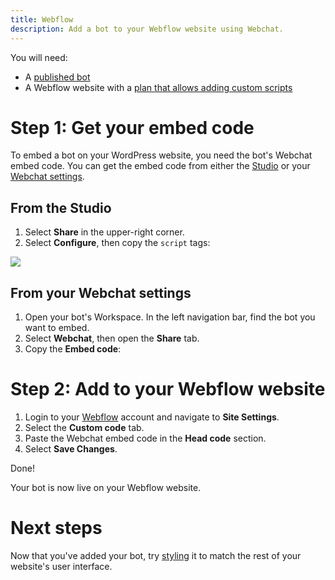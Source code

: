 ```yaml
---
title: Webflow
description: Add a bot to your Webflow website using Webchat.
---
```



<Info>
You will need:

* A [published bot](/learn/get-started/quick-start)
* A Webflow website with a [plan that allows adding custom scripts](https://webflow.com/pricing)
</Info>

# Step 1: Get your embed code

To embed a bot on your WordPress website, you need the bot's Webchat embed code. You can get the embed code from either the [Studio](/learn/reference/introduction) or your [Webchat settings](/learn/get-started/dashboard/).

## From the Studio

1. Select **Share** in the upper-right corner.
2. Select **Configure**, then copy the `script` tags:

<img src="./assets/webflow-inject.png" />

## From your Webchat settings

1. Open your bot's Workspace. In the left navigation bar, find the bot you want to embed.
2. Select **Webchat**, then open the **Share** tab.
3. Copy the **Embed code**:

# Step 2: Add to your Webflow website

1. Login to your [Webflow](https://webflow.com/login) account and navigate to **Site Settings**.
2. Select the **Custom code** tab.
3. Paste the Webchat embed code in the **Head code** section.
4. Select **Save Changes**.

<Check>
Done!

Your bot is now live on your Webflow website.
</Check>

# Next steps

Now that you've added your bot, try [styling](/webchat/get-started/styling-your-webchat) it to match the rest of your website's user interface.
